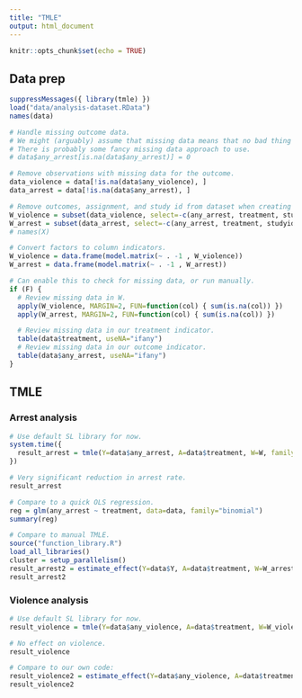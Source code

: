 ```yaml
---
title: "TMLE"
output: html_document
---
```


```r
knitr::opts_chunk$set(echo = TRUE)
```

## Data prep

```r
suppressMessages({ library(tmle) })
load("data/analysis-dataset.RData")
names(data)

# Handle missing outcome data.
# We might (arguably) assume that missing data means that no bad thing happened.
# There is probably some fancy missing data approach to use.
# data$any_arrest[is.na(data$any_arrest)] = 0

# Remove observations with missing data for the outcome.
data_violence = data[!is.na(data$any_violence), ]
data_arrest = data[!is.na(data$any_arrest), ]

# Remove outcomes, assignment, and study id from dataset when creating W dataframe.
W_violence = subset(data_violence, select=-c(any_arrest, treatment, studyid, any_violence))
W_arrest = subset(data_arrest, select=-c(any_arrest, treatment, studyid, any_violence))
# names(X)

# Convert factors to column indicators.
W_violence = data.frame(model.matrix(~ . -1 , W_violence))
W_arrest = data.frame(model.matrix(~ . -1 , W_arrest))

# Can enable this to check for missing data, or run manually.
if (F) {
  # Review missing data in W.
  apply(W_violence, MARGIN=2, FUN=function(col) { sum(is.na(col)) })
  apply(W_arrest, MARGIN=2, FUN=function(col) { sum(is.na(col)) })

  # Review missing data in our treatment indicator.
  table(data$treatment, useNA="ifany")
  # Review missing data in our outcome indicator.
  table(data$any_arrest, useNA="ifany")
}

```

## TMLE

### Arrest analysis

```r
# Use default SL library for now.
system.time({
  result_arrest = tmle(Y=data$any_arrest, A=data$treatment, W=W, family="binomial")
})

# Very significant reduction in arrest rate.
result_arrest

# Compare to a quick OLS regression.
reg = glm(any_arrest ~ treatment, data=data, family="binomial")
summary(reg)

# Compare to manual TMLE.
source("function_library.R")
load_all_libraries()
cluster = setup_parallelism()
result_arrest2 = estimate_effect(Y=data$Y, A=data$treatment, W=W_arrest, parallel = "multicore", cluster=cluster)
result_arrest2
```

### Violence analysis

```r
# Use default SL library for now.
result_violence = tmle(Y=data$any_violence, A=data$treatment, W=W_violence, family="binomial")

# No effect on violence.
result_violence

# Compare to our own code:
result_violence2 = estimate_effect(Y=data$any_violence, A=data$treatment, W=W_violence, parallel = "multicore", cluster=cluster)
result_violence2
```
